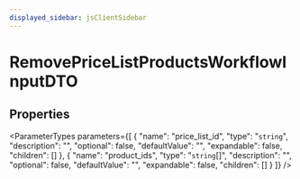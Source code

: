 ```yaml
---
displayed_sidebar: jsClientSidebar
---
```



# RemovePriceListProductsWorkflowInputDTO

## Properties

<ParameterTypes parameters={[
  {
    "name": "price_list_id",
    "type": "`string`",
    "description": "",
    "optional": false,
    "defaultValue": "",
    "expandable": false,
    "children": []
  },
  {
    "name": "product_ids",
    "type": "`string`[]",
    "description": "",
    "optional": false,
    "defaultValue": "",
    "expandable": false,
    "children": []
  }
]} />

